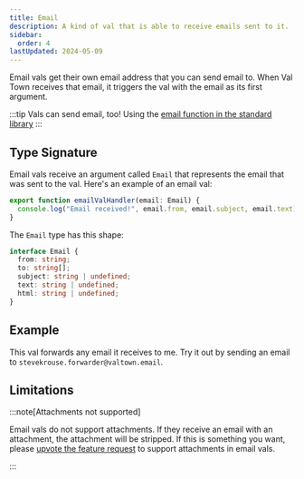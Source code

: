 ```yaml
---
title: Email
description: A kind of val that is able to receive emails sent to it.
sidebar:
  order: 4
lastUpdated: 2024-05-09
---
```



Email vals get their own email address that you can send email
to. When Val Town receives that email, it triggers the val with the email
as its first argument.

:::tip
Vals can send email, too! Using the [email function in the standard library](/std/email)
:::

## Type Signature

Email vals receive an argument called `Email` that represents the email that was sent to the val. Here's an example of an email val:

```ts title="Example"
export function emailValHandler(email: Email) {
  console.log("Email received!", email.from, email.subject, email.text);
}
```

The `Email` type has this shape:

```ts
interface Email {
  from: string;
  to: string[];
  subject: string | undefined;
  text: string | undefined;
  html: string | undefined;
}
```

## Example

This val forwards any email it receives to me. Try it out by sending an email to `stevekrouse.forwarder@valtown.email`.

<Val url="https://www.val.town/embed/stevekrouse/forwarder" />

## Limitations

:::note[Attachments not supported]

Email vals do not support attachments. If they receive an email with an attachment, the attachment will be stripped. If this is something you want, please [upvote the feature request](https://github.com/val-town/val-town-product/discussions/75) to support attachments in email vals.

:::
